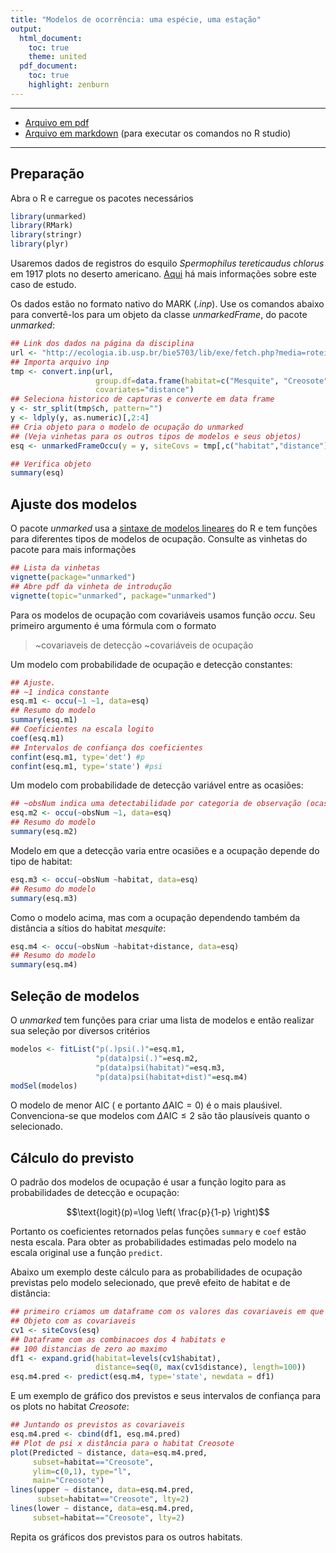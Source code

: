 ```yaml
---
title: "Modelos de ocorrência: uma espécie, uma estação"
output:
  html_document:
    toc: true
    theme: united
  pdf_document:
    toc: true
    highlight: zenburn
---
```


-------


* [Arquivo em pdf](./esquilos.pdf)
* [Arquivo em markdown](./esquilos.Rmd) (para executar os comandos no R studio)

-------
## Preparação


Abra o R e carregue os pacotes necessários

```r
library(unmarked)
library(RMark)
library(stringr)
library(plyr)
```
Usaremos dados de registros do esquilo _Spermophilus tereticaudus chlorus_ em 1917 plots no deserto americano.
[Aqui](http://ecologia.ib.usp.br/bie5703/doku.php?id=roteiros:occupancy#exerciciomodelo_de_uma_especie_uma_estacao)
há mais informações sobre este caso de estudo.

Os dados estão no formato nativo do MARK (_.inp_). Use os comandos abaixo para convertê-los para um objeto da classe _unmarkedFrame_,
do pacote _unmarked_:

```r
## Link dos dados na página da disciplina
url <- "http://ecologia.ib.usp.br/bie5703/lib/exe/fetch.php?media=roteiros:esquilos.inp"
## Importa arquivo inp
tmp <- convert.inp(url,
                   group.df=data.frame(habitat=c("Mesquite", "Creosote", "Shrub", "Other")),
                   covariates="distance")
## Seleciona historico de capturas e converte em data frame
y <- str_split(tmp$ch, pattern="")
y <- ldply(y, as.numeric)[,2:4]
## Cria objeto para o modelo de ocupação do unmarked
## (Veja vinhetas para os outros tipos de modelos e seus objetos)
esq <- unmarkedFrameOccu(y = y, siteCovs = tmp[,c("habitat","distance")])
```
```r
## Verifica objeto
summary(esq)
```

## Ajuste dos modelos

O pacote _unmarked_ usa a
[sintaxe de modelos lineares](http://ecologia.ib.usp.br/bie5782/doku.php?id=bie5782:03_apostila:06-modelos#a_funcao_lm) do R
e tem funções para diferentes tipos de
modelos de ocupação. Consulte as vinhetas do pacote para mais informações

```r
## Lista da vinhetas
vignette(package="unmarked")
## Abre pdf da vinheta de introdução
vignette(topic="unmarked", package="unmarked")
```
Para os modelos de ocupação com covariáveis usamos função _occu_.
Seu primeiro argumento é uma fórmula com o formato

> ~covariaveis de detecção ~covariáveis de ocupação


Um modelo com probabilidade de ocupação e detecção constantes:

```r
## Ajuste.
## ~1 indica constante
esq.m1 <- occu(~1 ~1, data=esq)
## Resumo do modelo
summary(esq.m1)
## Coeficientes na escala logito
coef(esq.m1)
## Intervalos de confiança dos coeficientes
confint(esq.m1, type='det') #p
confint(esq.m1, type='state') #psi
```
Um modelo com probabilidade de detecção variável entre as ocasiões:

```r
## ~obsNum indica uma detectabilidade por categoria de observação (ocasiões)
esq.m2 <- occu(~obsNum ~1, data=esq)
## Resumo do modelo
summary(esq.m2)
```
Modelo em que a detecção varia entre ocasiões e
a ocupação depende do tipo de habitat:

```r
esq.m3 <- occu(~obsNum ~habitat, data=esq)
## Resumo do modelo
summary(esq.m3)
```

Como o modelo acima, mas com a ocupação dependendo
também da distância a sítios do habitat _mesquite_:
```r
esq.m4 <- occu(~obsNum ~habitat+distance, data=esq)
## Resumo do modelo
summary(esq.m4)
```

## Seleção de modelos

O _unmarked_ tem funções para criar uma lista de modelos e
então realizar sua seleção por diversos critérios 

```r
modelos <- fitList("p(.)psi(.)"=esq.m1,
                   "p(data)psi(.)"=esq.m2,
                   "p(data)psi(habitat)"=esq.m3,
                   "p(data)psi(habitat+dist)"=esq.m4)
modSel(modelos)
```
O modelo de menor AIC ( e portanto $\Delta\text{AIC}=0$) é o mais plauśivel. Convenciona-se que modelos com $\Delta\text{AIC}\leq2$ são tão plausíveis quanto o selecionado.

## Cálculo do previsto

O padrão dos modelos de ocupação é usar a função logito
para as probabilidades de detecção e ocupação:

$$\text{logit}(p)=\log \left( \frac{p}{1-p} \right)$$

Portanto os coeficientes retornados pelas funções `summary`
e `coef` estão nesta escala.
Para obter as probabilidades estimadas pelo modelo
na escala original use a função `predict`.

Abaixo um exemplo deste cálculo para
as probabilidades de ocupação previstas pelo
modelo selecionado, que prevê efeito de
habitat e de distância:

```r
## primeiro criamos um dataframe com os valores das covariaveis em que faremos as previsões
## Objeto com as covariaveis
cv1 <- siteCovs(esq)
## Dataframe com as combinacoes dos 4 habitats e
## 100 distancias de zero ao maximo
df1 <- expand.grid(habitat=levels(cv1$habitat),
                   distance=seq(0, max(cv1$distance), length=100))
esq.m4.pred <- predict(esq.m4, type='state', newdata = df1)
```
E um exemplo de gráfico dos previstos e seus intervalos de confiança
para os plots no habitat _Creosote_:

```r
## Juntando os previstos as covariaveis
esq.m4.pred <- cbind(df1, esq.m4.pred)
## Plot de psi x distância para o habitat Creosote
plot(Predicted ~ distance, data=esq.m4.pred,
     subset=habitat=="Creosote",
     ylim=c(0,1), type="l",
     main="Creosote")
lines(upper ~ distance, data=esq.m4.pred,
      subset=habitat=="Creosote", lty=2)
lines(lower ~ distance, data=esq.m4.pred,
     subset=habitat=="Creosote", lty=2)

```

Repita os gráficos dos previstos para os outros habitats.
